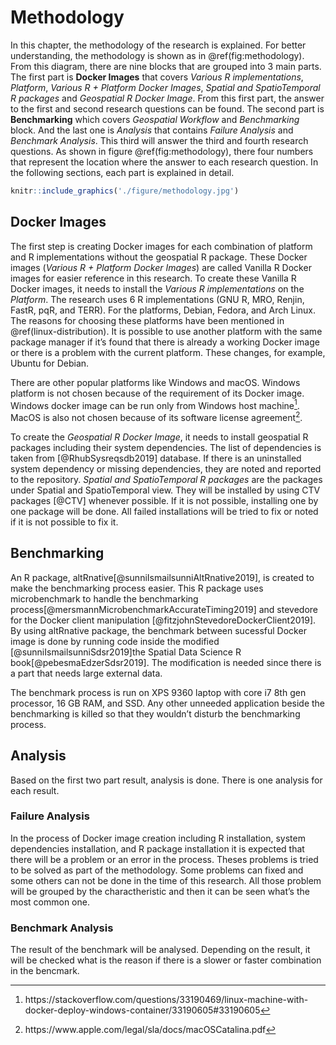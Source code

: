 # Methodology {#methodology}

In this chapter, the methodology of the research is explained. For better understanding, the methodology is shown as in \@ref(fig:methodology). From this diagram, there are nine blocks that are grouped into 3 main parts. The first part is **Docker Images** that covers _Various R implementations_, _Platform_, _Various R + Platform Docker Images_, _Spatial and SpatioTemporal R packages_ and _Geospatial R Docker Image_. From this first part, the answer to the first and second research questions can be found. The second part is **Benchmarking** which covers _Geospatial Workflow_ and _Benchmarking_ block. And the last one is _Analysis_ that contains _Failure Analysis_ and _Benchmark Analysis_. This third will answer the third and fourth research questions. As shown in figure \@ref(fig:methodology), there four numbers that represent the location where the answer to each research question. In the following sections, each part is explained in detail.

```r
knitr::include_graphics('./figure/methodology.jpg')
```

## Docker Images

The first step is creating Docker images for each combination of platform and R implementations without the geospatial R package. These Docker images (_Various R + Platform Docker Images_) are called Vanilla R Docker images for easier reference in this research. To create these Vanilla R Docker images, it needs to install the _Various R implementations_ on the _Platform_. The research uses 6 R implementations (GNU R, MRO, Renjin, FastR, pqR, and TERR). For the platforms, Debian, Fedora, and Arch Linux. The reasons for choosing these platforms have been mentioned in \@ref(linux-distribution). It is possible to use another platform with the same package manager if it's found that there is already a working Docker image or there is a problem with the current platform. These changes, for example, Ubuntu for Debian.
 
There are other popular platforms like Windows and macOS. Windows platform is not chosen because of the requirement of its Docker image. Windows docker image can be run only from Windows host machine^[https://stackoverflow.com/questions/33190469/linux-machine-with-docker-deploy-windows-container/33190605#33190605]. MacOS is also not chosen because of its software license agreement^[https://www.apple.com/legal/sla/docs/macOSCatalina.pdf].
 
To create the _Geospatial R Docker Image_, it needs to install geospatial R packages including their system dependencies. The list of dependencies is taken from [@RhubSysreqsdb2019] database. If there is an uninstalled system dependency or missing dependencies, they are noted and reported to the repository. _Spatial and SpatioTemporal R packages_ are the packages under Spatial and SpatioTemporal view. They will be installed by using CTV packages [@CTV] whenever possible. If it is not possible, installing one by one package will be done. All failed installations will be tried to fix or noted if it is not possible to fix it.

## Benchmarking



An R package, altRnative[@sunniIsmailsunniAltRnative2019], is created to make the benchmarking process easier. This R package uses microbenchmark to handle the benchmarking process[@mersmannMicrobenchmarkAccurateTiming2019] and stevedore for the Docker client manipulation [@fitzjohnStevedoreDockerClient2019]. By using altRnative package, the benchmark between sucessful Docker image is done by running code inside the modified [@sunniIsmailsunniSdsr2019]the Spatial Data Science R book[@pebesmaEdzerSdsr2019]. The modification is needed since there is a part that needs large external data.

The benchmark process is run on XPS 9360 laptop with core i7 8th gen processor, 16 GB RAM, and SSD. Any other unneeded application beside the benchmarking is killed so that they wouldn't disturb the benchmarking process.

## Analysis

Based on the first two part result, analysis is done. There is one analysis for each result.

### Failure Analysis

In the process of Docker image creation including R installation, system dependencies installation, and R package installation it is expected that there will be a problem or an error in the process. Theses problems is tried to be solved as part of the methodology. Some problems can fixed and some others can not be done in the time of this research. All those problem will be grouped by the charactheristic and then it can be seen what's the most common one.

### Benchmark Analysis

The result of the benchmark will be analysed. Depending on the result, it will be checked what is the reason if there is a slower or faster combination in the bencmark.